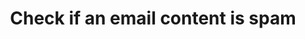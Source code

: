 ---
title: Check if an email content is spam
openapi: 'POST /api/v1/emails/analytics/spamCheck/apilayer'
---